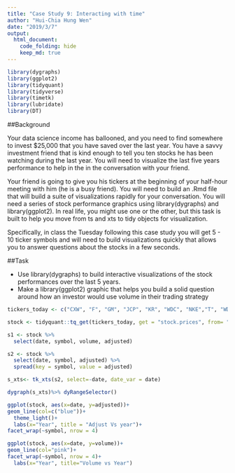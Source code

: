 ```yaml
---
title: "Case Study 9: Interacting with time"
author: "Hui-Chia Hung Wen"
date: "2019/3/7"
output: 
  html_document:
    code_folding: hide
    keep_md: true
---
```


```r
library(dygraphs)
library(ggplot2)
library(tidyquant)
library(tidyverse)
library(timetk)
library(lubridate)
library(DT)

```

##Background

Your data science income has ballooned, and you need to find somewhere to invest $25,000 that you have saved over the last year. You have a savvy investment friend that is kind enough to tell you ten stocks he has been watching during the last year. You will need to visualize the last five years performance to help in the in the conversation with your friend.

Your friend is going to give you his tickers at the beginning of your half-hour meeting with him (he is a busy friend). You will need to build an .Rmd file that will build a suite of visualizations rapidly for your conversation. You will need a series of stock performance graphics using library(dygraphs) and library(ggplot2). In real life, you might use one or the other, but this task is built to help you move from ts and xts to tidy objects for visualization.

Specifically, in class the Tuesday following this case study you will get 5 - 10 ticker symbols and will need to build visualizations quickly that allows you to answer questions about the stocks in a few seconds.

##Task

- Use library(dygraphs) to build interactive visualizations of the stock performances over the last 5 years.
- Make a library(ggplot2) graphic that helps you build a solid question around how an investor would use volume in their trading strategy

```r
tickers_today <- c("CXW", "F", "GM", "JCP", "KR", "WDC", "NKE","T", "WDAY", "WFC", "WMT")

stock <- tidyquant::tq_get(tickers_today, get = "stock.prices", from= "2014-03-06", to = "2019-03-06",complete_cases = TRUE)
```

```r

s1 <- stock %>% 
  select(date, symbol, volume, adjusted)

s2 <- stock %>% 
  select(date, symbol, adjusted) %>% 
  spread(key = symbol, value = adjusted)

s_xts<- tk_xts(s2, select=-date, date_var = date)
```

```r
dygraph(s_xts)%>% dyRangeSelector()
```

```r
ggplot(stock, aes(x=date, y=adjusted))+
geom_line(col=c("blue"))+
  theme_light()+
  labs(x="Year", title = "Adjust Vs year")+
facet_wrap(~symbol, nrow = 4)

```

```r
ggplot(stock, aes(x=date, y=volume))+
geom_line(col="pink")+
facet_wrap(~symbol, nrow = 4)+
  labs(x="Year", title="Volume vs Year")
```


